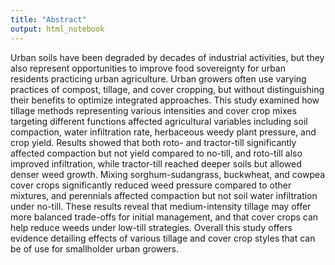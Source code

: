 ```yaml
---
title: "Abstract"
output: html_notebook
---
```



<!-- Nature abstract formula -->
<!-- - basic intro to field, for any scientist -->
<!-- - detailed background, for scientist in related field (1-2sent) -->
<!-- - problem address in paper (1-2sent) -->
<!-- - main result (1-2sent) -->
<!-- - addition to previous knowledge (1-2sent) -->
<!-- - result in general context -->


<!-- Outline -->
<!-- - state of urban agriculture, urban soils, but can promote food justice -->
<!-- - trade-offs among till and cover crop use... -->
<!-- - urban growers have limited resources and evidence-based strategies forward -->
<!-- - roto-till improved infiltration, tractor-till increased weeds -->
<!-- - weed suppression -->
<!-- - suggests no-till highlights more specific cover crop functions, and roto-till may be better than tractor-till for infiltration alongside compaction without more weeds -->
<!-- - details different strategy benefits for urban soils and urban growers -->


Urban soils have been degraded by decades of industrial activities, but they also represent opportunities to improve food sovereignty for urban residents practicing urban agriculture.
Urban growers often use varying practices of compost, tillage, and cover cropping, but without distinguishing their benefits to optimize integrated approaches.
This study examined how tillage methods representing various intensities and cover crop mixes targeting different functions affected agricultural variables including soil compaction, water infiltration rate, herbaceous weedy plant pressure, and crop yield. 
Results showed that both roto- and tractor-till significantly affected compaction but not yield compared to no-till, and roto-till also improved infiltration, while tractor-till reached deeper soils but allowed denser weed growth.
Mixing sorghum-sudangrass, buckwheat, and cowpea cover crops significantly reduced weed pressure compared to other mixtures, and perennials affected compaction but not soil water infiltration under no-till.
These results reveal that medium-intensity tillage may offer more balanced trade-offs for initial management, and that cover crops can help reduce weeds under low-till strategies.
Overall this study offers evidence detailing effects of various tillage and cover crop styles that can be of use for smallholder urban growers.
